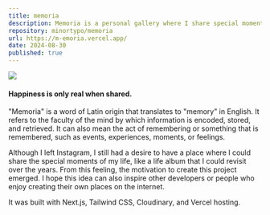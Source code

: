 ```yaml
---
title: memoria
description: Memoria is a personal gallery where I share special moments and what I love in life. After leaving Instagram, I wanted a space that truly reflects my life and journey, without distractions.
repository: minortypo/memoria
url: https://m-emoria.vercel.app/
date: 2024-08-30
published: true
---
```


[![](/memoria.png)](https://m-emoria.vercel.app/)

#### Happiness is only real when shared.

"Memoria" is a word of Latin origin that translates to "memory" in English. It refers to the faculty of the mind by which information is encoded, stored, and retrieved. It can also mean the act of remembering or something that is remembered, such as events, experiences, moments, or feelings.

Although I left Instagram, I still had a desire to have a place where I could share the special moments of my life, like a life album that I could revisit over the years. From this feeling, the motivation to create this project emerged. I hope this idea can also inspire other developers or people who enjoy creating their own places on the internet.

It was built with Next.js, Tailwind CSS, Cloudinary, and Vercel hosting.